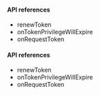 <PlatformWrapper platform="electron">

<ProductWrapper notAllowed = "voice-calling">

#### API references
-   <Link target="_blank" to="{{global.API_REF_ELECTRON_ROOT}}/class_irtcengine.html#api_irtcengine_renewtoken">renewToken</Link>
-   <Link target="_blank" to="{{global.API_REF_ELECTRON_ROOT}}/class_irtcengineeventhandler.html#callback_irtcengineeventhandler_ontokenprivilegewillexpire">onTokenPrivilegeWillExpire</Link>
-   <Link target="_blank" to="{{global.API_REF_ELECTRON_ROOT}}/class_irtcengineeventhandler.html#ariaid-title50">onRequestToken</Link>

</ProductWrapper>

<ProductWrapper product = "voice-calling">

#### API references
-   <Link target="_blank" to="{{global.API_REF_ELECTRON_ROOT_VOICE_SDK}}/class_irtcengine.html#api_irtcengine_renewtoken">renewToken</Link>
-   <Link target="_blank" to="{{global.API_REF_ELECTRON_ROOT_VOICE_SDK}}/class_irtcengineeventhandler.html#callback_irtcengineeventhandler_ontokenprivilegewillexpire">onTokenPrivilegeWillExpire</Link>
-   <Link target="_blank" to="{{global.API_REF_ELECTRON_ROOT_VOICE_SDK}}/class_irtcengineeventhandler.html#ariaid-title50">onRequestToken</Link>

</ProductWrapper>


</PlatformWrapper>

